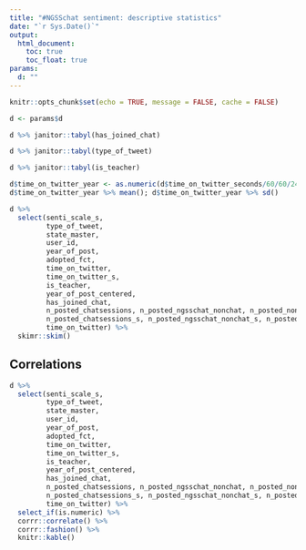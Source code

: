 ```yaml
---
title: "#NGSSchat sentiment: descriptive statistics"
date: "`r Sys.Date()`"
output:
  html_document:
    toc: true
    toc_float: true
params:
  d: ""
---
```


```r
knitr::opts_chunk$set(echo = TRUE, message = FALSE, cache = FALSE)
```

```r
d <- params$d
```

```r
d %>% janitor::tabyl(has_joined_chat)
```

```r
d %>% janitor::tabyl(type_of_tweet)
```

```r
d %>% janitor::tabyl(is_teacher)
```

```r
d$time_on_twitter_year <- as.numeric(d$time_on_twitter_seconds/60/60/24/365)
d$time_on_twitter_year %>% mean(); d$time_on_twitter_year %>% sd()
```

```r
d %>% 
  select(senti_scale_s, 
         type_of_tweet, 
         state_master, 
         user_id,
         year_of_post, 
         adopted_fct,
         time_on_twitter,
         time_on_twitter_s, 
         is_teacher, 
         year_of_post_centered,
         has_joined_chat,
         n_posted_chatsessions, n_posted_ngsschat_nonchat, n_posted_non_ngsschat,
         n_posted_chatsessions_s, n_posted_ngsschat_nonchat_s, n_posted_non_ngsschat_s,
         time_on_twitter) %>%
  skimr::skim()
```

## Correlations

```r
d %>% 
  select(senti_scale_s, 
         type_of_tweet, 
         state_master, 
         user_id,
         year_of_post, 
         adopted_fct,
         time_on_twitter,
         time_on_twitter_s, 
         is_teacher, 
         year_of_post_centered,
         has_joined_chat,
         n_posted_chatsessions, n_posted_ngsschat_nonchat, n_posted_non_ngsschat,
         n_posted_chatsessions_s, n_posted_ngsschat_nonchat_s, n_posted_non_ngsschat_s,
         time_on_twitter) %>% 
  select_if(is.numeric) %>% 
  corrr::correlate() %>% 
  corrr::fashion() %>%
  knitr::kable()
```
